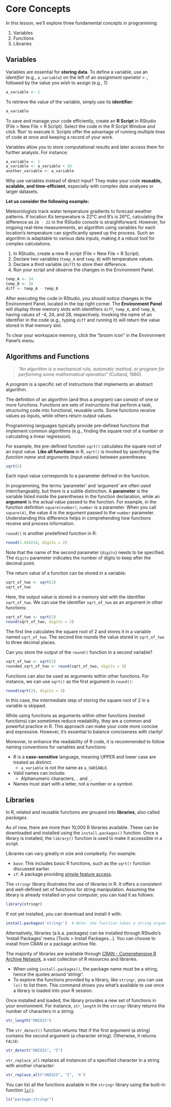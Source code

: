# Core Concepts {#core}


In this lesson, we'll explore three fundamental concepts in programming:

1. Variables
2. Functions
3. Libraries

## Variables

Variables are essential for **storing data**. To define a variable, use an *identifier* (e.g., `a_variable`) on the left of an *assignment operator* `<-`, followed by the value you wish to assign (e.g., 1):

```r
a_variable <- 1
```

To retrieve the value of the variable, simply use its **identifier**:

```r
a_variable
```

::: callout-note

To save and manage your code efficiently, create an **R Script** in RStudio (File > New File > R Script). Select the code in the R Script Window and click 'Run' to execute it. Scripts offer the advantage of running multiple lines of code at once and keeping a record of your work.

:::

Variables allow you to store computational results and later access them for further analysis. For instance:

```r
a_variable <- 1
a_variable <- a_variable + 10
another_variable <- a_variable
```

Why use variables instead of direct input? They make your code **reusable, scalable, and time-efficient**, especially with complex data analyses or larger datasets.

**Let us consider the following example:**
  
Meteorologists track water temperature gradients to forecast weather patterns. If location A's temperature is 22°C and B's is 26°C, calculating the difference as `26 - 22` in the RStudio console is straightforward. However, for ongoing real-time measurements, an algorithm using variables for each location's temperature can significantly speed up the process. Such an algorithm is adaptable to various data inputs, making it a robust tool for complex calculations.

::: {.exercisebox title="Exercise"}

1) In RStudio, create a new R script (File > New File > R Script).
2) Declare two variables (`temp_A` and `temp_B`) with temperature values.
3) Declare a third variable (`diff`) to store their difference.
4) Run your script and observe the changes in the Environment Panel.

:::

::: {.exercisebox title="Solution" collapse="true" appearance="simple"}

```r
temp_A <- 24
temp_B <- 28
diff <- temp_A - temp_B
```

After executing the code in RStudio, you should notice changes in the Environment Panel, located in the top right corner. The **Environment Panel** will display three memory slots with identifiers `diff`, `temp_A`, and `temp_B`, having values of -4, 24, and 28, respectively. Invoking the name of an identifier in the code (e.g., typing `diff` and running it) will return the value stored in that memory slot.

To clear your workspace memory, click the "broom icon" in the Environment Panel's menu.

:::

## Algorithms and Functions

> *"An algorithm is a mechanical rule, automatic method, or program for performing some mathematical operation"* (Cutland, 1980).

A *program* is a specific set of instructions that implements an abstract algorithm.

The definition of an algorithm (and thus a program) can consist of one or more functions. Functions are sets of instructions that perform a task, structuring code into functional, reusable units. Some functions receive values as inputs, while others return output values.

Programming languages typically provide pre-defined functions that implement common algorithms (e.g., finding the square root of a number or calculating a linear regression).

For example, the pre-defined function `sqrt()` calculates the square root of an input value. **Like all functions** in R, `sqrt()` is invoked by specifying the *function name* and *arguments* (input values) between parentheses:

```r
sqrt(2)
```



Each input value corresponds to a parameter defined in the function.

::: callout-note

In programming, the terms 'parameter' and 'argument' are often used interchangeably, but there is a subtle distinction. A **parameter** is the variable listed inside the parentheses in the function declaration, while an **argument** is the actual value passed to the function. For example, in the function definition `square(number)`, `number` is a parameter. When you call `square(4)`, the value 4 is the argument passed to the `number` parameter. Understanding this difference helps in comprehending how functions receive and process information.

:::

`round()` is another predefined function in R:

```r
round(1.414214, digits = 2)
```

Note that the name of the second parameter (`digits`) needs to be specified. The `digits` parameter indicates the number of digits to keep after the decimal point.

The return value of a function can be stored in a variable:

```r
sqrt_of_two <- sqrt(2)
sqrt_of_two
```

Here, the output value is stored in a memory slot with the identifier `sqrt_of_two`. We can use the identifier `sqrt_of_two` as an argument in other functions:

```r
sqrt_of_two <- sqrt(2)
round(sqrt_of_two, digits = 3)
```

The first line calculates the square root of 2 and stores it in a variable named `sqrt_of_two`. The second line rounds the value stored in `sqrt_of_two` to three decimal places.

::: {.exercisebox title="Exercise"}

Can you store the output of the `round()` function in a second variable?

:::

::: {.exercisebox title="Solution" collapse="true" appearance="simple"}

```r
  
sqrt_of_two <- sqrt(2)
rounded_sqrt_of_two <- round(sqrt_of_two, digits = 3)
```
    
:::

Functions can also be used as arguments within other functions. For instance, we can use `sqrt()` as the first argument in `round()`:

```r
round(sqrt(2), digits = 3)
```

In this case, the intermediate step of storing the square root of 2 in a variable is skipped.

While using functions as arguments within other functions (nested functions) can sometimes reduce readability, they are a common and powerful practice in R. This approach can make your code more concise and expressive. However, it's essential to balance conciseness with clarity! 

Moreover, to enhance the readability of R code, it is recommended to follow naming conventions for variables and functions:
  
- R is a **case-sensitive** language, meaning UPPER and lower case are treated as distinct.
    - `a_variable` is not the same as `a_VARIABLE`.
- Valid names can include:
    - Alphanumeric characters, `.` and `_`.
- Names must start with a letter, not a number or a symbol.


## Libraries

In R, related and reusable functions are grouped into **libraries**, also called *packages*.

As of now, there are more than 10,000 R libraries available. These can be downloaded and installed using the `install.packages()` function. Once a library is installed, the `library()` function is used to make it accessible in a script.

Libraries can vary greatly in size and complexity. For example:

- `base`: This includes basic R functions, such as the `sqrt()` function discussed earlier.
- `sf`: A package providing [simple feature access](https://en.wikipedia.org/wiki/Simple_Features){target="_blank"}.

The `stringr` library illustrates the use of libraries in R. It offers a consistent and well-defined set of functions for string manipulation. Assuming the library is already installed on your computer, you can load it as follows:

```r
library(stringr)
```

If not yet installed, you can download and install it with:

```r
install.packages('stringr')  # Note: the function takes a string argument ('')
```

::: callout-note

Alternatively, libraries (a.k.a. packages) can be installed through RStudio's 'Install Packages' menu (Tools > Install Packages...). You can choose to install from CRAN or a package archive file. 

:::

The majority of libraries are available through [CRAN - Comprehensive R Archive Network](https://cran.r-project.org/){target="_blank"}, a vast collection of R resources and libraries.

- When using `install.packages()`, the package name must be a string, hence the quotes around 'stringr'.
- To explore the functions provided by a library, like `stringr`, you can use `ls()` to list them. This command shows you what's available to use once a library is loaded into your R session.


Once installed and loaded, the library provides a new set of functions in your environment. For instance, `str_length` in the `stringr` library returns the number of characters in a string:

```r
str_length("UNIGIS")
```

The `str_detect()` function returns `TRUE` if the first argument (a string) contains the second argument (a character string). Otherwise, it returns `FALSE`:

```r
str_detect("UNIGIS", "I")
```

`str_replace_all` replaces all instances of a specified character in a string with another character:

```r
str_replace_all("UNIGIS", "I", 'X')
```

You can list all the functions available in the `stringr` library using the built-in function [`ls()`](https://www.rdocumentation.org/packages/base/versions/3.6.2/topics/ls){target="_blank"}:

```r
ls("package:stringr")
```
